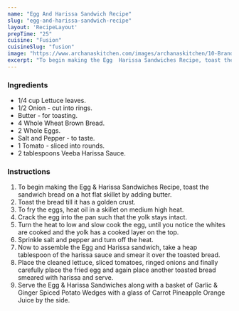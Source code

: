 ---
name: "Egg And Harissa Sandwich Recipe"
slug: "egg-and-harissa-sandwich-recipe"
layout: 'RecipeLayout'
prepTime: "25"
cuisine: "Fusion"
cuisineSlug: "fusion"
image: "https://www.archanaskitchen.com/images/archanaskitchen/10-Brands/Veeba/Veeba_Video_Egg_and_Harissa_Sandwich_Recipe-1.jpg"
excerpt: "To begin making the Egg  Harissa Sandwiches Recipe, toast the sandwich bread on a hot flat skillet by adding butter"
---

### Ingredients

- 1/4 cup Lettuce leaves.
- 1/2 Onion - cut into rings.
- Butter - for toasting.
- 4 Whole Wheat Brown Bread.
- 2 Whole Eggs.
- Salt and Pepper - to taste.
- 1 Tomato - sliced into rounds.
- 2 tablespoons Veeba Harissa Sauce.

### Instructions

1. To begin making the Egg & Harissa Sandwiches Recipe, toast the sandwich bread on a hot flat skillet by adding butter.
1. Toast the bread till it has a golden crust.
1. To fry the eggs, heat oil in a skillet on medium high heat.
1. Crack the egg into the pan such that the yolk stays intact.
1. Turn the heat to low and slow cook the egg, until you notice the whites are cooked and the yolk has a cooked layer on the top.
1. Sprinkle salt and pepper and turn off the heat.
1. Now to assemble the Egg and Harissa sandwich, take a heap tablespoon of the harissa sauce and smear it over the toasted bread.
1. Place the cleaned lettuce, sliced tomatoes, ringed onions and finally carefully place the fried egg and again place another toasted bread smeared with harissa and serve.
1. Serve the Egg & Harissa Sandwiches along with a basket of Garlic & Ginger Spiced Potato Wedges with a glass of Carrot Pineapple Orange Juice by the side.
